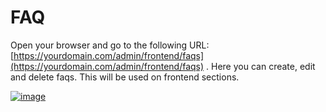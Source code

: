 # FAQ

Open your browser and go to the following URL: [https://yourdomain.com/admin/frontend/faqs](https://yourdomain.com/admin/frontend/faqs) .
Here you can create, edit and delete faqs. This will be used on frontend sections.

[![image](https://www.linkpicture.com/q/Screenshot-from-2023-03-13-06-07-36.png)](https://www.linkpicture.com/view.php?img=LPic640e695bde810846978337)